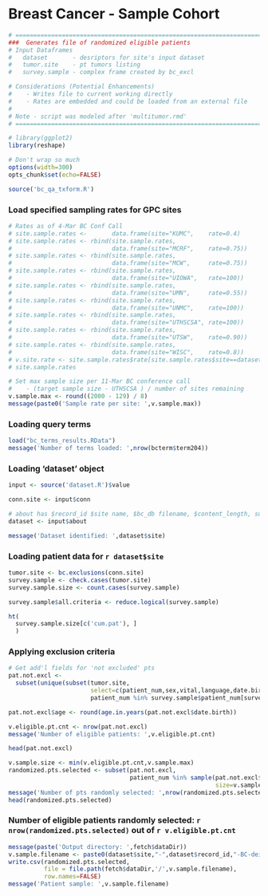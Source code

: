 # Breast Cancer - Sample Cohort
```r
# ============================================================================
###  Generates file of randomized eligible patients
# Input Dataframes
#   dataset       - desriptors for site's input dataset 
#   tumor.site    - pt tumors listing
#   survey.sample - complex frame created by bc_excl

# Considerations (Potential Enhancements)
#    - Writes file to current working directly
#    - Rates are embedded and could be loaded from an external file
# 
# Note - script was modeled after 'multitumor.rmd'
# ============================================================================
```

```r
# library(ggplot2)
library(reshape)

# Don't wrap so much
options(width=300)
opts_chunk$set(echo=FALSE)
```


```r
source('bc_qa_txform.R')  
```

### Load specified sampling rates for GPC sites 

```r
# Rates as of 4-Mar BC Conf Call
# site.sample.rates <-       data.frame(site="KUMC",    rate=0.4)
# site.sample.rates <- rbind(site.sample.rates, 
#                            data.frame(site="MCRF",    rate=0.75))
# site.sample.rates <- rbind(site.sample.rates, 
#                            data.frame(site="MCW",     rate=0.75))
# site.sample.rates <- rbind(site.sample.rates, 
#                            data.frame(site="UIOWA",   rate=100))
# site.sample.rates <- rbind(site.sample.rates, 
#                            data.frame(site="UMN",     rate=0.55))
# site.sample.rates <- rbind(site.sample.rates, 
#                            data.frame(site="UNMC",    rate=100))
# site.sample.rates <- rbind(site.sample.rates, 
#                            data.frame(site="UTHSCSA", rate=100))
# site.sample.rates <- rbind(site.sample.rates, 
#                            data.frame(site="UTSW",    rate=0.90))
# site.sample.rates <- rbind(site.sample.rates, 
#                            data.frame(site="WISC",    rate=0.8))
# v.site.rate <- site.sample.rates$rate[site.sample.rates$site==dataset$site]
# site.sample.rates

# Set max sample size per 11-Mar BC conference call
#    - (target sample size - UTHSCSA ) / number of sites remaining
v.sample.max <- round((2000 - 129) / 8) 
message(paste0('Sample rate per site: ',v.sample.max))
```

### Loading query terms

```r
load("bc_terms_results.RData")
message('Number of terms loaded: ',nrow(bcterm$term204))
```

### Loading 'dataset' object

```r
input <- source('dataset.R')$value

conn.site <- input$conn

# about has $record_id $site name, $bc_db filename, $content_length, submitter $name, $issues_other
dataset <- input$about

message('Dataset identified: ',dataset$site)

```

### Loading patient data for `r dataset$site`

```r
tumor.site <- bc.exclusions(conn.site)
survey.sample <- check.cases(tumor.site)
survey.sample.size <- count.cases(survey.sample)

survey.sample$all.criteria <- reduce.logical(survey.sample)
```


```r
ht(
  survey.sample.size[c('cum.pat'), ]
  )
```


### Applying exclusion criteria

```r
# Get add'l fields for 'not excluded' pts
pat.not.excl <- 
  subset(unique(subset(tumor.site, 
                       select=c(patient_num,sex,vital,language,date.birth))),
                       patient_num %in% survey.sample$patient_num[survey.sample$all.criteria])

pat.not.excl$age <- round(age.in.years(pat.not.excl$date.birth))

v.eligible.pt.cnt <- nrow(pat.not.excl)
message('Number of eligible patients: ',v.eligible.pt.cnt)

head(pat.not.excl)
```

```r
v.sample.size <- min(v.eligible.pt.cnt,v.sample.max)
randomized.pts.selected <- subset(pat.not.excl, 
                                  patient_num %in% sample(pat.not.excl$patient_num,                             
                                                          size=v.sample.size))
message('Number of pts randomly selected: ',nrow(randomized.pts.selected))
head(randomized.pts.selected)
```

### Number of eligible patients randomly selected: `r nrow(randomized.pts.selected)` out of `r v.eligible.pt.cnt`

```r
message(paste('Output directory: ',fetch$dataDir))
v.sample.filename <- paste0(dataset$site,"-",dataset$record_id,"-BC-deid-pt-sample.csv")
write.csv(randomized.pts.selected, 
          file = file.path(fetch$dataDir,'/',v.sample.filename),
          row.names=FALSE)
message('Patient sample: ',v.sample.filename)
```